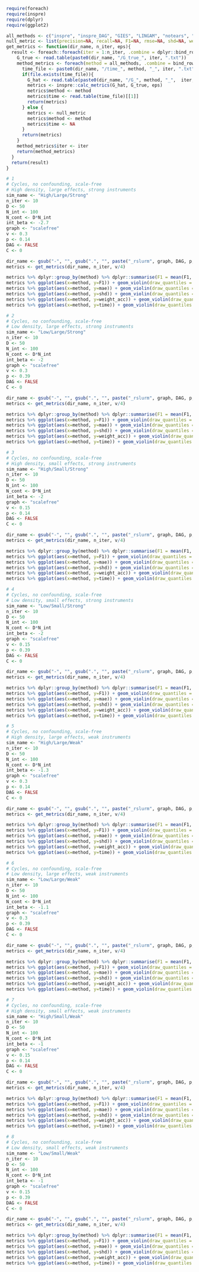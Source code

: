 ```r
require(foreach)
require(inspre)
require(dplyr)
require(ggplot2)
```


```r
all_methods <- c("inspre", "inspre_DAG", "GIES", "LINGAM", "notears", "dotears", "golem", "igsp") #, "PC")
null_metric <- list(precision=NA, recall=NA, F1=NA, rmse=NA, shd=NA, weight_acc=NA, time=NA)
get_metrics <- function(dir_name, n_iter, eps){
  result <- foreach::foreach(iter = 1:n_iter, .combine = dplyr::bind_rows) %do% {
    G_true <- read.table(paste0(dir_name, "/G_true_", iter, ".txt"))
    method_metrics <- foreach(method = all_methods, .combine = bind_rows) %do% {
      time_file <- paste0(dir_name, "/time_", method, "_", iter, ".txt")
      if(file.exists(time_file)){
        G_hat <- read.table(paste0(dir_name, "/G_", method, "_",  iter, ".txt"))
        metrics <- inspre::calc_metrics(G_hat, G_true, eps)
        metrics$method <- method
        metrics$time <- read.table(time_file)[[1]]
        return(metrics)
      } else {
        metrics <- null_metric
        metrics$method <- method
        metrics$time <- NA
      }
      return(metrics)
    }
    method_metrics$iter <- iter
    return(method_metrics)
  }
  return(result)
}
```


```r
# 1
# Cycles, no confounding, scale-free
# High density, large effects, strong instruments
sim_name <- "High/Large/Strong"
n_iter <- 10
D <- 50
N_int <- 100
N_cont <- D*N_int
int_beta <- -2.7
graph <- "scalefree"
v <- 0.3
p <- 0.14
DAG <- FALSE
C <- 0

dir_name <- gsub("-", "", gsub(".", "", paste("_rslurm", graph, DAG, p, v, int_beta, C, sep="_"), fixed=TRUE))
metrics <- get_metrics(dir_name, n_iter, v/4)

metrics %>% dplyr::group_by(method) %>% dplyr::summarise(F1 = mean(F1, na.rm=T), precision = mean(precision, na.rm=T), recall = mean(recall, na.rm=T), mae = mean(mae, na.rm=T), shd = mean(shd, na.rm=T), weight_acc = mean(weight_acc, na.rm=T), time=mean(time, na.rm=T))
metrics %>% ggplot(aes(x=method, y=F1)) + geom_violin(draw_quantiles = 0.5) + theme(axis.text.x = element_text(angle = 90, vjust = 0.5, hjust=1)) + labs(title=sim_name)
metrics %>% ggplot(aes(x=method, y=mae)) + geom_violin(draw_quantiles = 0.5) + theme(axis.text.x = element_text(angle = 90, vjust = 0.5, hjust=1))
metrics %>% ggplot(aes(x=method, y=shd)) + geom_violin(draw_quantiles = 0.5) + theme(axis.text.x = element_text(angle = 90, vjust = 0.5, hjust=1))
metrics %>% ggplot(aes(x=method, y=weight_acc)) + geom_violin(draw_quantiles = 0.5) + theme(axis.text.x = element_text(angle = 90, vjust = 0.5, hjust=1))
metrics %>% ggplot(aes(x=method, y=time)) + geom_violin(draw_quantiles = 0.5) + theme(axis.text.x = element_text(angle = 90, vjust = 0.5, hjust=1)) + scale_y_log10()
```


```r
# 2
# Cycles, no confounding, scale-free
# Low density, large effects, strong instruments
sim_name <- "Low/Large/Strong"
n_iter <- 10
D <- 50
N_int <- 100
N_cont <- D*N_int
int_beta <- -2
graph <- "scalefree"
v <- 0.3
p <- 0.39
DAG <- FALSE
C <- 0

dir_name <- gsub("-", "", gsub(".", "", paste("_rslurm", graph, DAG, p, v, int_beta, C, sep="_"), fixed=TRUE))
metrics <- get_metrics(dir_name, n_iter, v/4)

metrics %>% dplyr::group_by(method) %>% dplyr::summarise(F1 = mean(F1, na.rm=T), precision = mean(precision, na.rm=T), recall = mean(recall, na.rm=T), mae = mean(mae, na.rm=T), shd = mean(shd, na.rm=T), weight_acc = mean(weight_acc, na.rm=T), time=mean(time, na.rm=T))
metrics %>% ggplot(aes(x=method, y=F1)) + geom_violin(draw_quantiles = 0.5) + theme(axis.text.x = element_text(angle = 90, vjust = 0.5, hjust=1)) + labs(title=sim_name)
metrics %>% ggplot(aes(x=method, y=mae)) + geom_violin(draw_quantiles = 0.5) + theme(axis.text.x = element_text(angle = 90, vjust = 0.5, hjust=1))
metrics %>% ggplot(aes(x=method, y=shd)) + geom_violin(draw_quantiles = 0.5) + theme(axis.text.x = element_text(angle = 90, vjust = 0.5, hjust=1))
metrics %>% ggplot(aes(x=method, y=weight_acc)) + geom_violin(draw_quantiles = 0.5) + theme(axis.text.x = element_text(angle = 90, vjust = 0.5, hjust=1))
metrics %>% ggplot(aes(x=method, y=time)) + geom_violin(draw_quantiles = 0.5) + theme(axis.text.x = element_text(angle = 90, vjust = 0.5, hjust=1)) + scale_y_log10()
```


```r
# 3
# Cycles, no confounding, scale-free
# High density, small effects, strong instruments
sim_name <- "High/Small/Strong"
n_iter <- 10
D <- 50
N_int <- 100
N_cont <- D*N_int
int_beta <- -2
graph <- "scalefree"
v <- 0.15
p <- 0.14
DAG <- FALSE
C <- 0

dir_name <- gsub("-", "", gsub(".", "", paste("_rslurm", graph, DAG, p, v, int_beta, C, sep="_"), fixed=TRUE))
metrics <- get_metrics(dir_name, n_iter, v/4)

metrics %>% dplyr::group_by(method) %>% dplyr::summarise(F1 = mean(F1, na.rm=T), precision = mean(precision, na.rm=T), recall = mean(recall, na.rm=T), mae = mean(mae, na.rm=T), shd = mean(shd, na.rm=T), weight_acc = mean(weight_acc, na.rm=T), time=mean(time, na.rm=T))
metrics %>% ggplot(aes(x=method, y=F1)) + geom_violin(draw_quantiles = 0.5) + theme(axis.text.x = element_text(angle = 90, vjust = 0.5, hjust=1)) + labs(title=sim_name)
metrics %>% ggplot(aes(x=method, y=mae)) + geom_violin(draw_quantiles = 0.5) + theme(axis.text.x = element_text(angle = 90, vjust = 0.5, hjust=1))
metrics %>% ggplot(aes(x=method, y=shd)) + geom_violin(draw_quantiles = 0.5) + theme(axis.text.x = element_text(angle = 90, vjust = 0.5, hjust=1))
metrics %>% ggplot(aes(x=method, y=weight_acc)) + geom_violin(draw_quantiles = 0.5) + theme(axis.text.x = element_text(angle = 90, vjust = 0.5, hjust=1))
metrics %>% ggplot(aes(x=method, y=time)) + geom_violin(draw_quantiles = 0.5) + theme(axis.text.x = element_text(angle = 90, vjust = 0.5, hjust=1)) + scale_y_log10()
```


```r
# 4
# Cycles, no confounding, scale-free
# Low density, small effects, strong instruments
sim_name <- "Low/Small/Strong"
n_iter <- 10
D <- 50
N_int <- 100
N_cont <- D*N_int
int_beta <- -2
graph <- "scalefree"
v <- 0.15
p <- 0.39
DAG <- FALSE
C <- 0

dir_name <- gsub("-", "", gsub(".", "", paste("_rslurm", graph, DAG, p, v, int_beta, C, sep="_"), fixed=TRUE))
metrics <- get_metrics(dir_name, n_iter, v/4)

metrics %>% dplyr::group_by(method) %>% dplyr::summarise(F1 = mean(F1, na.rm=T), precision = mean(precision, na.rm=T), recall = mean(recall, na.rm=T), mae = mean(mae, na.rm=T), shd = mean(shd, na.rm=T), weight_acc = mean(weight_acc, na.rm=T), time=mean(time, na.rm=T))
metrics %>% ggplot(aes(x=method, y=F1)) + geom_violin(draw_quantiles = 0.5) + theme(axis.text.x = element_text(angle = 90, vjust = 0.5, hjust=1)) + labs(title=sim_name)
metrics %>% ggplot(aes(x=method, y=mae)) + geom_violin(draw_quantiles = 0.5) + theme(axis.text.x = element_text(angle = 90, vjust = 0.5, hjust=1))
metrics %>% ggplot(aes(x=method, y=shd)) + geom_violin(draw_quantiles = 0.5) + theme(axis.text.x = element_text(angle = 90, vjust = 0.5, hjust=1))
metrics %>% ggplot(aes(x=method, y=weight_acc)) + geom_violin(draw_quantiles = 0.5) + theme(axis.text.x = element_text(angle = 90, vjust = 0.5, hjust=1))
metrics %>% ggplot(aes(x=method, y=time)) + geom_violin(draw_quantiles = 0.5) + theme(axis.text.x = element_text(angle = 90, vjust = 0.5, hjust=1)) + scale_y_log10()
```




```r
# 5
# Cycles, no confounding, scale-free
# High density, large effects, weak instruments
sim_name <- "High/Large/Weak"
n_iter <- 10
D <- 50
N_int <- 100
N_cont <- D*N_int
int_beta <- -1.3
graph <- "scalefree"
v <- 0.3
p <- 0.14
DAG <- FALSE
C <- 0

dir_name <- gsub("-", "", gsub(".", "", paste("_rslurm", graph, DAG, p, v, int_beta, C, sep="_"), fixed=TRUE))
metrics <- get_metrics(dir_name, n_iter, v/4)

metrics %>% dplyr::group_by(method) %>% dplyr::summarise(F1 = mean(F1, na.rm=T), precision = mean(precision, na.rm=T), recall = mean(recall, na.rm=T), mae = mean(mae, na.rm=T), shd = mean(shd, na.rm=T), weight_acc = mean(weight_acc, na.rm=T), time=mean(time, na.rm=T))
metrics %>% ggplot(aes(x=method, y=F1)) + geom_violin(draw_quantiles = 0.5) + theme(axis.text.x = element_text(angle = 90, vjust = 0.5, hjust=1)) + labs(title=sim_name)
metrics %>% ggplot(aes(x=method, y=mae)) + geom_violin(draw_quantiles = 0.5) + theme(axis.text.x = element_text(angle = 90, vjust = 0.5, hjust=1))
metrics %>% ggplot(aes(x=method, y=shd)) + geom_violin(draw_quantiles = 0.5) + theme(axis.text.x = element_text(angle = 90, vjust = 0.5, hjust=1))
metrics %>% ggplot(aes(x=method, y=weight_acc)) + geom_violin(draw_quantiles = 0.5) + theme(axis.text.x = element_text(angle = 90, vjust = 0.5, hjust=1))
metrics %>% ggplot(aes(x=method, y=time)) + geom_violin(draw_quantiles = 0.5) + theme(axis.text.x = element_text(angle = 90, vjust = 0.5, hjust=1)) + scale_y_log10()
```


```r
# 6
# Cycles, no confounding, scale-free
# Low density, large effects, weak instruments
sim_name <- "Low/Large/Weak"
n_iter <- 10
D <- 50
N_int <- 100
N_cont <- D*N_int
int_beta <- -1.1
graph <- "scalefree"
v <- 0.3
p <- 0.39
DAG <- FALSE
C <- 0

dir_name <- gsub("-", "", gsub(".", "", paste("_rslurm", graph, DAG, p, v, int_beta, C, sep="_"), fixed=TRUE))
metrics <- get_metrics(dir_name, n_iter, v/4)

metrics %>% dplyr::group_by(method) %>% dplyr::summarise(F1 = mean(F1, na.rm=T), precision = mean(precision, na.rm=T), recall = mean(recall, na.rm=T), mae = mean(mae, na.rm=T), shd = mean(shd, na.rm=T), weight_acc = mean(weight_acc, na.rm=T), time=mean(time, na.rm=T))
metrics %>% ggplot(aes(x=method, y=F1)) + geom_violin(draw_quantiles = 0.5) + theme(axis.text.x = element_text(angle = 90, vjust = 0.5, hjust=1)) + labs(title=sim_name)
metrics %>% ggplot(aes(x=method, y=mae)) + geom_violin(draw_quantiles = 0.5) + theme(axis.text.x = element_text(angle = 90, vjust = 0.5, hjust=1))
metrics %>% ggplot(aes(x=method, y=shd)) + geom_violin(draw_quantiles = 0.5) + theme(axis.text.x = element_text(angle = 90, vjust = 0.5, hjust=1))
metrics %>% ggplot(aes(x=method, y=weight_acc)) + geom_violin(draw_quantiles = 0.5) + theme(axis.text.x = element_text(angle = 90, vjust = 0.5, hjust=1))
metrics %>% ggplot(aes(x=method, y=time)) + geom_violin(draw_quantiles = 0.5) + theme(axis.text.x = element_text(angle = 90, vjust = 0.5, hjust=1)) + scale_y_log10()
```


```r
# 7
# Cycles, no confounding, scale-free
# High density, small effects, weak instruments
sim_name <- "High/Small/Weak"
n_iter <- 10
D <- 50
N_int <- 100
N_cont <- D*N_int
int_beta <- -1
graph <- "scalefree"
v <- 0.15
p <- 0.14
DAG <- FALSE
C <- 0

dir_name <- gsub("-", "", gsub(".", "", paste("_rslurm", graph, DAG, p, v, int_beta, C, sep="_"), fixed=TRUE))
metrics <- get_metrics(dir_name, n_iter, v/4)

metrics %>% dplyr::group_by(method) %>% dplyr::summarise(F1 = mean(F1, na.rm=T), precision = mean(precision, na.rm=T), recall = mean(recall, na.rm=T), mae = mean(mae, na.rm=T), shd = mean(shd, na.rm=T), weight_acc = mean(weight_acc, na.rm=T), time=mean(time, na.rm=T))
metrics %>% ggplot(aes(x=method, y=F1)) + geom_violin(draw_quantiles = 0.5) + theme(axis.text.x = element_text(angle = 90, vjust = 0.5, hjust=1)) + labs(title=sim_name)
metrics %>% ggplot(aes(x=method, y=mae)) + geom_violin(draw_quantiles = 0.5) + theme(axis.text.x = element_text(angle = 90, vjust = 0.5, hjust=1))
metrics %>% ggplot(aes(x=method, y=shd)) + geom_violin(draw_quantiles = 0.5) + theme(axis.text.x = element_text(angle = 90, vjust = 0.5, hjust=1))
metrics %>% ggplot(aes(x=method, y=weight_acc)) + geom_violin(draw_quantiles = 0.5) + theme(axis.text.x = element_text(angle = 90, vjust = 0.5, hjust=1))
metrics %>% ggplot(aes(x=method, y=time)) + geom_violin(draw_quantiles = 0.5) + theme(axis.text.x = element_text(angle = 90, vjust = 0.5, hjust=1)) + scale_y_log10()
```


```r
# 8
# Cycles, no confounding, scale-free
# Low density, small effects, weak instruments
sim_name <- "Low/Small/Weak"
n_iter <- 10
D <- 50
N_int <- 100
N_cont <- D*N_int
int_beta <- -1
graph <- "scalefree"
v <- 0.15
p <- 0.39
DAG <- FALSE
C <- 0

dir_name <- gsub("-", "", gsub(".", "", paste("_rslurm", graph, DAG, p, v, int_beta, C, sep="_"), fixed=TRUE))
metrics <- get_metrics(dir_name, n_iter, v/4)

metrics %>% dplyr::group_by(method) %>% dplyr::summarise(F1 = mean(F1, na.rm=T), precision = mean(precision, na.rm=T), recall = mean(recall, na.rm=T), mae = mean(mae, na.rm=T), shd = mean(shd, na.rm=T), weight_acc = mean(weight_acc, na.rm=T), time=mean(time, na.rm=T))
metrics %>% ggplot(aes(x=method, y=F1)) + geom_violin(draw_quantiles = 0.5) + theme(axis.text.x = element_text(angle = 90, vjust = 0.5, hjust=1)) + labs(title=sim_name)
metrics %>% ggplot(aes(x=method, y=mae)) + geom_violin(draw_quantiles = 0.5) + theme(axis.text.x = element_text(angle = 90, vjust = 0.5, hjust=1))
metrics %>% ggplot(aes(x=method, y=shd)) + geom_violin(draw_quantiles = 0.5) + theme(axis.text.x = element_text(angle = 90, vjust = 0.5, hjust=1))
metrics %>% ggplot(aes(x=method, y=weight_acc)) + geom_violin(draw_quantiles = 0.5) + theme(axis.text.x = element_text(angle = 90, vjust = 0.5, hjust=1))
metrics %>% ggplot(aes(x=method, y=time)) + geom_violin(draw_quantiles = 0.5) + theme(axis.text.x = element_text(angle = 90, vjust = 0.5, hjust=1)) + scale_y_log10()
```
